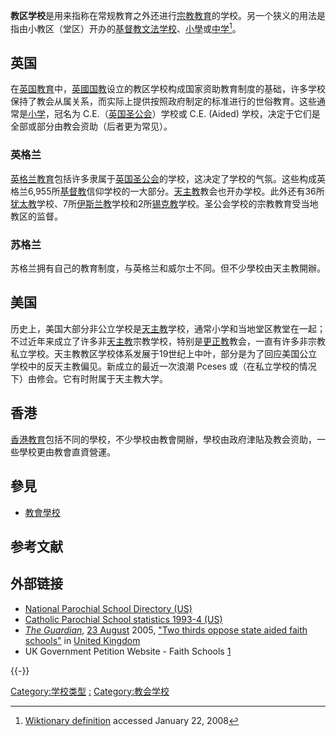 '''教区学校'''是用来指称在常规教育之外还进行[[宗教|宗教]][[教育|教育]]的学校。另一个狭义的用法是指由小教区（堂区）开办的[[基督教|基督教]][[文法学校|文法学校]]、[[小學|小學]]或[[中学|中学]]<ref>[http://en.wiktionary.org/wiki/parochial_school Wiktionary definition] {{Wayback|url=http://en.wiktionary.org/wiki/parochial_school |date=20080118202007 }} accessed January 22, 2008</ref>。

==英国==
在[[英国教育|英国教育]]中，[[英國国教|英國国教]]设立的教区学校构成国家资助教育制度的基础，许多学校保持了教会从属关系，而实际上提供按照政府制定的标准进行的世俗教育。这些通常是[[小学|小学]]，冠名为 C.E.（[[英国圣公会|英国圣公会]]）学校或 C.E. (Aided) 学校，决定于它们是全部或部分由教会资助（后者更为常见）。 

===英格兰===
[[英格兰教育|英格兰教育]]包括许多隶属于[[英国圣公会|英国圣公会]]的学校，这决定了学校的气氛。这些构成英格兰6,955所[[基督教|基督教]]信仰学校的一大部分。[[天主教|天主教]]教会也开办学校。此外还有36所[[犹太教|犹太教]]学校、7所[[伊斯兰教|伊斯兰教]]学校和2所[[锡克教|锡克教]]学校。圣公会学校的宗教教育受当地教区的监督。
  
===苏格兰===
苏格兰拥有自己的教育制度，与英格兰和威尔士不同。但不少學校由天主教開辦。

==美国==
历史上，美国大部分非公立学校是[[天主教|天主教]]学校，通常小学和当地堂区教堂在一起；不过近年来成立了许多非[[天主教|天主教]]宗教学校，特别是[[更正教|更正教]]教会，一直有许多非宗教私立学校。天主教教区学校体系发展于19世纪上中叶，部分是为了回应美国公立学校中的反天主教偏见。新成立的最近一次浪潮 Pceses 或（在私立学校的情况下）由修会。它有时附属于天主教大学。

==香港==
[[香港教育|香港教育]]包括不同的學校，不少學校由教會開辦，學校由政府津貼及教会资助，一些學校更由教會直資營運。

== 參見 ==
* [[教會學校|教會學校]]

== 参考文献 ==
{{Reflist}}

== 外部链接 ==
* [http://www.parochial.com/ National Parochial School Directory (US)] {{Wayback|url=http://www.parochial.com/ |date=20080930095602 }}
* [http://nces.ed.gov/pubs/ps/97459ch2.asp Catholic Parochial School statistics 1993-4 (US)] {{Wayback|url=http://nces.ed.gov/pubs/ps/97459ch2.asp |date=20090116063551 }}
* ''[[The_Guardian|The Guardian]]'', [[23_August|23 August]] 2005, [http://education.guardian.co.uk/faithschools/story/0,13882,1554593,00.html "Two thirds oppose state aided faith schools"] {{Wayback|url=http://education.guardian.co.uk/faithschools/story/0,13882,1554593,00.html |date=20080120042505 }} in [[United_Kingdom|United Kingdom]]
* UK Government Petition Website - Faith Schools [https://web.archive.org/web/20080618132416/http://petitions.pm.gov.uk/faithschools/]

{{-}}
{{Authority control}}

[[Category:学校类型|Category:学校类型]]
[[Category:教区|:]]
[[Category:教会学校|Category:教会学校]]